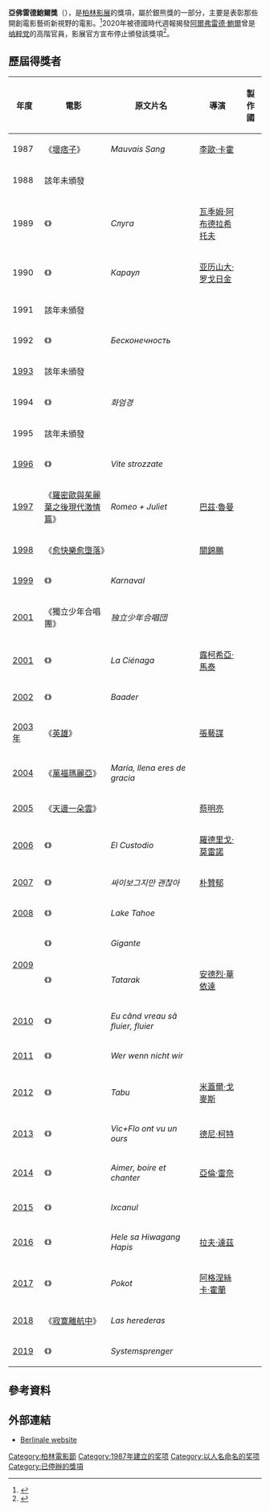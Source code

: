 '''亞佛雷德鮑爾獎'''（{{lang-de|'''Alfred-Bauer-Preis'''}}），是[[柏林国际电影节|柏林影展]]的獎項，屬於銀熊獎的一部分，主要是表彰那些開創電影藝術新視野的電影。<ref>{{Cite web |url=http://app.atmovies.com.tw/atmdb/atmdb.cfm?action=award&do=itemlist&id=BAB&ad=B |title=柏林影展亞佛雷德鮑爾獎(開眼電影) |accessdate=2015-09-01 |archive-date=2016-03-06 |archive-url=https://web.archive.org/web/20160306210533/http://app.atmovies.com.tw/atmdb/atmdb.cfm?action=award&do=itemlist&id=BAB&ad=B |dead-url=no }}</ref>2020年被德國時代週報揭發[[阿爾弗雷德·鮑爾|阿爾弗雷德·鮑爾]]曾是[[纳粹党|纳粹党]]的高階官員，影展官方宣布停止頒發該獎項<ref>{{cite news|title=創辦人被爆是納粹 柏林影展停頒阿爾弗雷德鮑爾獎|publisher=中央社|url=https://www.cna.com.tw/news/aopl/202001310203.aspx|date=2020-01-31|author=陳昱婷、陳政一|accessdate=2020-02-02|language=zh-hant|archive-date=2020-01-31|archive-url=https://web.archive.org/web/20200131083243/https://www.cna.com.tw/news/aopl/202001310203.aspx|dead-url=no}}</ref>。

== 歷屆得獎者 ==

{| class="wikitable"
|-
! 年度 !! 電影 !! 原文片名 !! 導演 !! 製作國 
|-
|  1987 || 《[[壞痞子|壞痞子]]》 || ''Mauvais Sang'' || [[李歐·卡霍|李歐·卡霍]] || {{FRA}}
|-
|  1988 ||colspan="4"|該年未頒發
|-
|  1989 || 《{{link-ru|僕人 (電影)|Слуга (фильм, 1988)|僕人}}》 || ''Слуга'' || [[瓦季姆·尤苏波维奇·阿布德拉希托夫|瓦季姆·阿布德拉希托夫]] || {{USSR}}
|-
|  1990 || 《{{link-ru|衛兵 (電影)|Караул (фильм)|衛兵}}》 || ''Караул'' || [[亚历山大·弗拉基米罗维奇·罗戈日金|亚历山大·罗戈日金]] || {{USSR}}
|-
|  1991 ||colspan="4"|該年未頒發
|-
|  1992 || 《{{link-ru|無限（1991年電影）|Бесконечность (фильм, 1991)|無限}}》 || ''Бесконечность'' || {{link-ru|马连·胡齐耶夫|Хуциев, Марлен Мартынович}} || {{RUS}}
|-
|  [[第43届柏林电影节|1993]] ||colspan="4"|該年未頒發
|-
|  1994 || 《{{link-ko|華嚴經 (電影)|화엄경 (영화)|華嚴經}}》 || ''화엄경'' || {{link-ko|張善宇|장선우}} || {{KOR}}
|-
|  1995 ||colspan="4"|該年未頒發
|-
|  [[第46屆柏林影展|1996]] || 《{{link-it|被掐住的人生|Vite strozzate}}》 || ''Vite strozzate'' || {{link-it|瑞奇·托格納茲|Vite strozzate}} || {{ITA}} 
|-
|  [[第47屆柏林影展|1997]] || 《[[羅密歐與茱麗葉之後現代激情篇|羅密歐與茱麗葉之後現代激情篇]]》 || ''Romeo + Juliet'' || [[巴茲·雷曼|巴茲·魯曼]] || {{AUS}}
|-
|  [[第48屆柏林影展|1998]] || colspan=2 |《[[愈快樂愈墮落|愈快樂愈墮落]]》 || [[關錦鵬|關錦鵬]] || {{HK}}
|-
|  [[第49屆柏林影展|1999]] || 《{{link-fr|狂歡節 (電影)|Karnaval|狂歡節}}》 || ''Karnaval'' || {{link-fr|托馬斯·萬桑|Thomas Vincent (réalisateur)}} || {{FRA}} 
|-
|  [[第50屆柏林影展|2001]] || 《獨立少年合唱團》 || ''独立少年合唱団'' || {{link-ja|緒方明|緒方明}} || {{JAP}} 
|-
|  [[第51屆柏林影展|2001]] || 《{{link-es|魔沼|La Ciénaga (película)}}》 || ''La Ciénaga'' || [[露柯希亞·馬泰|露柯希亞·馬泰]] || {{ARG}} 
|-
|  [[第52屆柏林影展|2002]] || 《{{link-en|巴德爾 (2002年電影)|Baader (film)|巴德爾}}》 || ''Baader'' || {{link-de|克里斯多福·羅斯|Christopher Roth (Regisseur)}} || {{GER}} 
|-
|  [[第53屆柏林影展|2003年]] || colspan=2 | 《[[英雄_(電影)|英雄]]》 || [[張藝謀|張藝謀]] || {{CHN}} 
|-
|  [[第54屆柏林影展|2004]] || 《[[萬福瑪麗亞|萬福瑪麗亞]]》 || ''María, llena eres de gracia'' || {{link-en|喬舒亞·馬斯頓|Joshua Marston}} || {{USA}}    
|-
|  [[第55屆柏林影展|2005]] || colspan=2 |《[[天邊一朵雲|天邊一朵雲]]》 || [[蔡明亮|蔡明亮]] || {{TWN}}
|-
|  [[第56屆柏林國際影展|2006]] || 《{{link-en|影子保鏢|The Minder}}》 || ''El Custodio'' || [[羅德里戈·莫雷諾|羅德里戈·莫雷諾]] || {{ARG}}   
|-
|  [[第57屆柏林國際電影節|2007]] || 《{{link-en|賽博格之戀|I'm a Cyborg, But That's OK}}》 || ''싸이보그지만 괜찮아'' || [[朴贊郁|朴贊郁]] || {{KOR}}
|-
|  [[第58届柏林电影节|2008]] || 《{{link-es|墨西哥幾點|Lake Tahoe}}》 || ''Lake Tahoe'' || {{link-es|佛南多·安博可|Fernando Eimbcke}} || {{MEX}}    
|-
|rowspan="2"|  [[第59屆柏林影展|2009]] || 《{{link-es|大塊仔的暗戀日記|Gigante (película de 2009)}}》 || ''Gigante'' || {{link-es|亞德里安·貝尼茲|Adrián Biniez}} || {{URU}} 
|-
| 《{{link-pl|甜蜜衝擊|Tatarak (film 2009)}}》 || ''Tatarak'' || [[安德烈·華依達|安德烈·華依達]] || {{POL}}    
|-
|  [[第60屆柏林影展|2010]] || 《{{link-ro|如果我想吹口哨|Eu când vreau să fluier, fluier (film)}}》 || ''Eu când vreau să fluier, fluier'' ||{{link-ro|佛羅林·瑟班|Florin Șerban}} || {{ROM}}    
|-
|  [[第61屆柏林影展|2011]] || 《{{link-de|捨愛其誰|Wer wenn nicht wir}}》 || ''Wer wenn nicht wir'' || {{link-de|安德烈斯·凡伊爾|Andres Veiel}} || {{GER}}
|-
|  [[第62屆柏林影展|2012]] || 《{{link-pt|禁戀|Tabu (filme de 2012)}}》 || ''Tabu'' || [[米蓋爾·戈麥斯|米蓋爾·戈麥斯]] || {{POR}}    
|-
|  [[第63屆柏林影展|2013]] || 《{{link-fr|在世界邊緣遇見熊|Vic+Flo ont vu un ours}}》 || ''Vic+Flo ont vu un ours'' || [[德尼·柯特|德尼·柯特]] || {{CAN}}
|-
|  [[第64屆柏林影展|2014]] || 《{{link-fr|酣歌暢愛|Aimer, boire et chanter}}》 || ''Aimer, boire et chanter'' || [[亞倫·雷奈|亞倫·雷奈]] || {{FRA}}
|-
|  [[第65屆柏林影展|2015]] || 《{{link-es|火山少女的愛愁|Ixcanul}}》 || ''Ixcanul'' || {{link-es|加伊羅·布斯塔曼德|Jayro Bustamante}} || {{GUA}}
|-
|  [[第66屆柏林影展|2016]] || 《{{link-en|悲傷秘密搖籃曲|A Lullaby to the Sorrowful Mystery}}》 || ''Hele sa Hiwagang Hapis'' || [[拉夫·達茲|拉夫·達茲]] || {{PHI}}
|-
|  [[第67屆柏林影展|2017]] || 《{{link-pl|神秘獵殺|Pokot (film)}}》 || ''Pokot'' || [[阿格涅絲卡·霍蘭|阿格涅絲卡·霍蘭]] || {{POL}}
|-
|  [[第68屆柏林影展|2018]] || 《[[女繼承人|寂寞離航中]]》 || ''Las herederas'' || {{link-en|馬塞洛·馬蒂內西|Marcelo Martinessi}} || {{PAR}}
|-
|  [[第69屆柏林影展|2019]] || 《{{link-en|蘿莉破壞王|System Crasher}}》 || ''Systemsprenger'' || {{link-de|諾拉·芬沙伊特|Nora Fingscheidt}} || {{GER}}
|}

== 參考資料 ==
{{Reflist}}

==外部連結==
{{Commons|Berlinale}}
* [http://www.berlinale.de Berlinale website]{{Wayback|url=http://www.berlinale.de/ |date=20110217150238 }}

{{柏林電影節}}

[[Category:柏林電影節|Category:柏林電影節]]
[[Category:1987年建立的奖项|Category:1987年建立的奖项]]
[[Category:以人名命名的奖项|Category:以人名命名的奖项]]
[[Category:已停辦的獎項|Category:已停辦的獎項]]